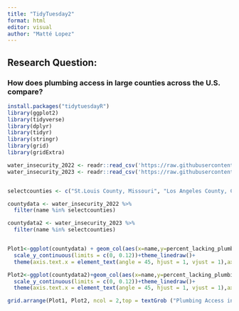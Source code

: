 ```yaml
---
title: "TidyTuesday2"
format: html
editor: visual
author: "Matté Lopez"
---
```


## Research Question:
### How does plumbing access in large counties across the U.S. compare?

```r
install.packages("tidytuesdayR")
library(ggplot2)
library(tidyverse)
library(dplyr)
library(tidyr)
library(stringr)
library(grid)
library(gridExtra) 
```

```r
water_insecurity_2022 <- readr::read_csv('https://raw.githubusercontent.com/rfordatascience/tidytuesday/main/data/2025/2025-01-28/water_insecurity_2022.csv')
water_insecurity_2023 <- readr::read_csv('https://raw.githubusercontent.com/rfordatascience/tidytuesday/main/data/2025/2025-01-28/water_insecurity_2023.csv')


selectcounties <- c("St.Louis County, Missouri", "Los Angeles County, California", "Dallas County, Texas", "Broward County, Texas","Fairfax County, Virginia","Honolulu County, Hawaii", "Philadelphia County, Pennsylvania", "New York County, New York")

countydata <- water_insecurity_2022 %>%
  filter(name %in% selectcounties)

countydata2 <- water_insecurity_2023 %>%
  filter(name %in% selectcounties)


Plot1<-ggplot(countydata) + geom_col(aes(x=name,y=percent_lacking_plumbing),fill="darkred")+
  scale_y_continuous(limits = c(0, 0.12))+theme_linedraw()+
  theme(axis.text.x = element_text(angle = 45, hjust = 1, vjust = 1),axis.title.x=element_text())+labs(y="Percent Lacking Plumbing",x=NULL)

Plot2<-ggplot(countydata2)+geom_col(aes(x=name,y=percent_lacking_plumbing),fill="darkred")+
  scale_y_continuous(limits = c(0, 0.12))+theme_linedraw()+
  theme(axis.text.x = element_text(angle = 45, hjust = 1, vjust = 1),axis.title.x=element_text())+labs(y="Percent Lacking Plumbing",x=NULL)

grid.arrange(Plot1, Plot2, ncol = 2,top = textGrob ("Plumbing Access in U.S. counties 2022 vs 2023 ", gp = gpar(fontsize = 14, fontface = "plain")))
```

